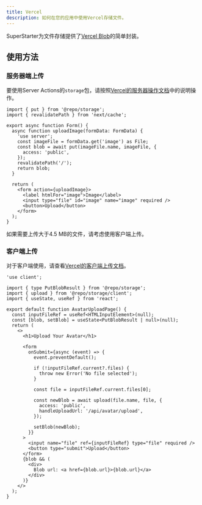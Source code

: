 ```yaml
---
title: Vercel
description: 如何在您的应用中使用Vercel存储文件。
---
```


SuperStarter为文件存储提供了[Vercel Blob](https://vercel.com/docs/storage/vercel-blob)的简单封装。

## 使用方法

### 服务器端上传

要使用Server Actions的`storage`包，请按照[Vercel的服务器操作文档](https://vercel.com/docs/storage/vercel-blob/server-upload#upload-a-file-using-server-actions)中的说明操作。

```tsx page.tsx
import { put } from '@repo/storage';
import { revalidatePath } from 'next/cache';
 
export async function Form() {
  async function uploadImage(formData: FormData) {
    'use server';
    const imageFile = formData.get('image') as File;
    const blob = await put(imageFile.name, imageFile, {
      access: 'public',
    });
    revalidatePath('/');
    return blob;
  }
 
  return (
    <form action={uploadImage}>
      <label htmlFor="image">Image</label>
      <input type="file" id="image" name="image" required />
      <button>Upload</button>
    </form>
  );
}
```

<Tip>如果需要上传大于4.5 MB的文件，请考虑使用客户端上传。</Tip>

### 客户端上传

对于客户端使用，请查看[Vercel的客户端上传文档](https://vercel.com/docs/storage/vercel-blob/client-upload)。

```tsx page.tsx
'use client';
 
import { type PutBlobResult } from '@repo/storage';
import { upload } from '@repo/storage/client';
import { useState, useRef } from 'react';
 
export default function AvatarUploadPage() {
  const inputFileRef = useRef<HTMLInputElement>(null);
  const [blob, setBlob] = useState<PutBlobResult | null>(null);
  return (
    <>
      <h1>Upload Your Avatar</h1>
 
      <form
        onSubmit={async (event) => {
          event.preventDefault();
 
          if (!inputFileRef.current?.files) {
            throw new Error('No file selected');
          }
 
          const file = inputFileRef.current.files[0];
 
          const newBlob = await upload(file.name, file, {
            access: 'public',
            handleUploadUrl: '/api/avatar/upload',
          });
 
          setBlob(newBlob);
        }}
      >
        <input name="file" ref={inputFileRef} type="file" required />
        <button type="submit">Upload</button>
      </form>
      {blob && (
        <div>
          Blob url: <a href={blob.url}>{blob.url}</a>
        </div>
      )}
    </>
  );
}
```